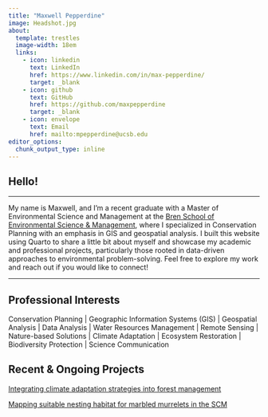 ```yaml
---
title: "Maxwell Pepperdine"
image: Headshot.jpg
about:
  template: trestles
  image-width: 18em
  links:
    - icon: linkedin
      text: LinkedIn
      href: https://www.linkedin.com/in/max-pepperdine/
      target: _blank
    - icon: github
      text: GitHub
      href: https://github.com/maxpepperdine
      target: _blank
    - icon: envelope
      text: Email
      href: mailto:mpepperdine@ucsb.edu
editor_options: 
  chunk_output_type: inline
---
```


## Hello!

<hr class="custom-line">

My name is Maxwell, and I'm a recent graduate with a Master of Environmental Science and Management at the [Bren School of Environmental Science & Management](https://bren.ucsb.edu/masters-programs/master-environmental-science-and-management), where I specialized in Conservation Planning with an emphasis in GIS and geospatial analysis. I built this website using Quarto to share a little bit about myself and showcase my academic and professional projects, particularly those rooted in data-driven approaches to environmental problem-solving. Feel free to explore my work and reach out if you would like to connect!

<hr class="custom-line">

## Professional Interests

Conservation Planning \| Geographic Information Systems (GIS) \| Geospatial Analysis \| Data Analysis \| Water Resources Management \| Remote Sensing \| Nature-based Solutions \| Climate Adaptation \| Ecosystem Restoration \| Biodiversity Protection \| Science Communication

## Recent & Ongoing Projects

[Integrating climate adaptation strategies into forest management](https://bren.ucsb.edu/projects/integrating-climate-adaptation-strategies-local-collaborative-forest-management-northern)

[Mapping suitable nesting habitat for marbled murrelets in the SCM](files/MAMU_mapping_SCM_final_report.pdf)
